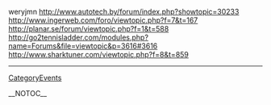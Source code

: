 weryjmn http://www.autotech.by/forum/index.php?showtopic=30233 http://www.ingerweb.com/foro/viewtopic.php?f=7&t=167 http://planar.se/forum/viewtopic.php?f=1&t=588 http://go2tennisladder.com/modules.php?name=Forums&file=viewtopic&p=3616#3616 http://www.sharktuner.com/viewtopic.php?f=8&t=859
----
[[CategoryEvents]]

__NOTOC__